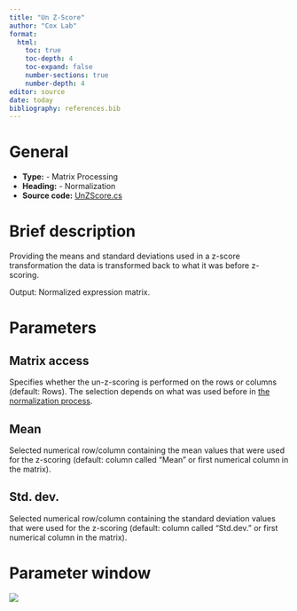 ```yaml
---
title: "Un Z-Score"
author: "Cox Lab"
format: 
  html:
    toc: true
    toc-depth: 4
    toc-expand: false
    number-sections: true
    number-depth: 4
editor: source
date: today
bibliography: references.bib
---
```


# General

-   **Type:** - Matrix Processing
-   **Heading:** - Normalization
-   **Source code:** [UnZScore.cs](https://github.com/JurgenCox/perseus-plugins/blob/master/PerseusPluginLib/Norm/UnZScore.cs)

# Brief description

Providing the means and standard deviations used in a z-score transformation the data is transformed back to what it was before z-scoring.

Output: Normalized expression matrix.

```{=html}
<!-- This comment and the line above it must be preserved when editing this file!
The recommended sections are these, but they may be changed on a case by case basis.
===== Detailed description =====
===== Parameters =====
===== Theoretical background =====
===== Examples =====
Make changes only below this line! -->
```
# Parameters

## Matrix access

Specifies whether the un-z-scoring is performed on the rows or columns (default: Rows).
The selection depends on what was used before in [the normalization process](docs/zscore.html).

## Mean

Selected numerical row/column containing the mean values that were used for the z-scoring (default: column called "Mean" or first numerical column in the matrix).

## Std. dev.

Selected numerical row/column containing the standard deviation values that were used for the z-scoring (default: column called "Std.dev." or first numerical column in the matrix).

# Parameter window

![](images/normalization-un-z-score-edited.png)


